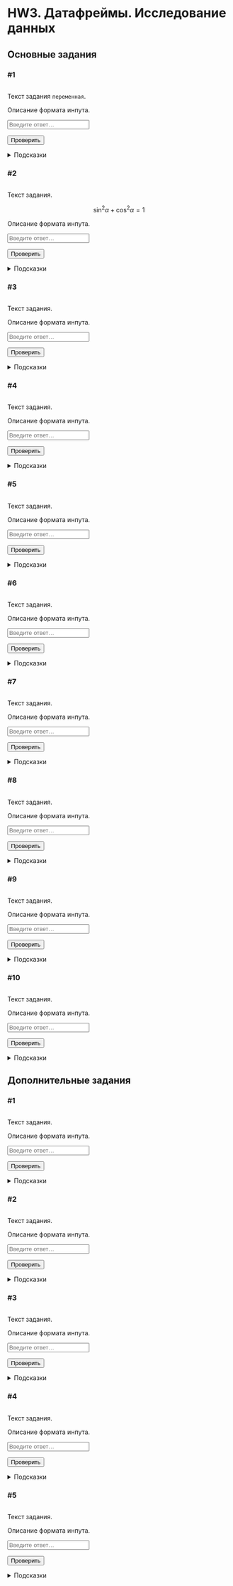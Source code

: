 # HW3. Датафреймы. Исследование данных {#hw3 .unnumbered}

```{=html}
<!--
REPLACE ALL hw3 TO hw<n> WITH MATCH CASE
-->
```
## Основные задания {#hw3_main}

### #1

<img id="hw3-1-level" class="level"/>

::: {#hw3-1-task .task}
Текст задания `переменная`.
:::

::: {#hw3-1-autocheck .autocheck}
::: {#hw3-1-ir .input-requirements}
Описание формата инпута.
:::

<input class="autocheck-input" type="text" id="hw3-1" placeholder="Введите ответ…">

<input class="autocheck-button" type="button" value="Проверить" onclick="check('hw3-1')">

::: {#hw3-1-fb .autocheck-feedback}
:::
:::

::: hints-wrapper
<details class="hints" id="hw3-1-hints">

<summary>Подсказки</summary>

<details class="hint">

<summary>Как делать задание?</summary>

</details>

<details class="hint">

<summary>Что надо сделать?</summary>

</details>

<details class="hint">

<summary>Ответ неверный</summary>

</details>

</details>
:::

### #2

<img id="hw3-2-level" class="level"/>

::: {#hw3-2-task .task}
Текст задания.

$$\sin^2{\alpha} + \cos^2{\alpha} = 1$$
:::

::: {#hw3-2-autocheck .autocheck}
::: {#hw3-2-ir .input-requirements}
Описание формата инпута.
:::

<input class="autocheck-input" type="text" id="hw3-2" placeholder="Введите ответ…">

<input class="autocheck-button" type="button" value="Проверить" onclick="check('hw3-2')">

::: {#hw3-2-fb .autocheck-feedback}
:::
:::

::: hints-wrapper
<details class="hints" id="hw3-2-hints">

<summary>Подсказки</summary>

<details class="hint">

<summary>Как делать задание?</summary>

</details>

<details class="hint">

<summary>Что надо сделать?</summary>

</details>

<details class="hint">

<summary>Ответ неверный</summary>

</details>

</details>
:::

### #3

<img id="hw3-3-level" class="level"/>

::: {#hw3-3-task .task}
Текст задания.
:::

::: {#hw3-3-autocheck .autocheck}
::: {#hw3-3-ir .input-requirements}
Описание формата инпута.
:::

<input class="autocheck-input" type="text" id="hw3-3" placeholder="Введите ответ…">

<input class="autocheck-button" type="button" value="Проверить" onclick="check('hw3-3')">

::: {#hw3-3-fb .autocheck-feedback}
:::
:::

::: hints-wrapper
<details class="hints" id="hw3-3-hints">

<summary>Подсказки</summary>

<details class="hint">

<summary>Как делать задание?</summary>

</details>

<details class="hint">

<summary>Что надо сделать?</summary>

</details>

<details class="hint">

<summary>Ответ неверный</summary>

</details>

</details>
:::

### #4

<img id="hw3-4-level" class="level"/>

::: {#hw3-4-task .task}
Текст задания.
:::

::: {#hw3-4-autocheck .autocheck}
::: {#hw3-4-ir .input-requirements}
Описание формата инпута.
:::

<input class="autocheck-input" type="text" id="hw3-4" placeholder="Введите ответ…">

<input class="autocheck-button" type="button" value="Проверить" onclick="check('hw3-4')">

::: {#hw3-4-fb .autocheck-feedback}
:::
:::

::: hints-wrapper
<details class="hints" id="hw3-4-hints">

<summary>Подсказки</summary>

<details class="hint">

<summary>Как делать задание?</summary>

</details>

<details class="hint">

<summary>Что надо сделать?</summary>

</details>

<details class="hint">

<summary>Ответ неверный</summary>

</details>

</details>
:::

### #5

<img id="hw3-5-level" class="level"/>

::: {#hw3-5-task .task}
Текст задания.
:::

::: {#hw3-5-autocheck .autocheck}
::: {#hw3-5-ir .input-requirements}
Описание формата инпута.
:::

<input class="autocheck-input" type="text" id="hw3-5" placeholder="Введите ответ…">

<input class="autocheck-button" type="button" value="Проверить" onclick="check('hw3-5')">

::: {#hw3-5-fb .autocheck-feedback}
:::
:::

::: hints-wrapper
<details class="hints" id="hw3-5-hints">

<summary>Подсказки</summary>

<details class="hint">

<summary>Как делать задание?</summary>

</details>

<details class="hint">

<summary>Что надо сделать?</summary>

</details>

<details class="hint">

<summary>Ответ неверный</summary>

</details>

</details>
:::

### #6

<img id="hw3-6-level" class="level"/>

::: {#hw3-6-task .task}
Текст задания.
:::

::: {#hw3-6-autocheck .autocheck}
::: {#hw3-6-ir .input-requirements}
Описание формата инпута.
:::

<input class="autocheck-input" type="text" id="hw3-6" placeholder="Введите ответ…">

<input class="autocheck-button" type="button" value="Проверить" onclick="check('hw3-6')">

::: {#hw3-6-fb .autocheck-feedback}
:::
:::

::: hints-wrapper
<details class="hints" id="hw3-6-hints">

<summary>Подсказки</summary>

<details class="hint">

<summary>Как делать задание?</summary>

</details>

<details class="hint">

<summary>Что надо сделать?</summary>

</details>

<details class="hint">

<summary>Ответ неверный</summary>

</details>

</details>
:::

### #7

<img id="hw3-7-level" class="level"/>

::: {#hw3-7-task .task}
Текст задания.
:::

::: {#hw3-7-autocheck .autocheck}
::: {#hw3-7-ir .input-requirements}
Описание формата инпута.
:::

<input class="autocheck-input" type="text" id="hw3-7" placeholder="Введите ответ…">

<input class="autocheck-button" type="button" value="Проверить" onclick="check('hw3-7')">

::: {#hw3-7-fb .autocheck-feedback}
:::
:::

::: hints-wrapper
<details class="hints" id="hw3-7-hints">

<summary>Подсказки</summary>

<details class="hint">

<summary>Как делать задание?</summary>

</details>

<details class="hint">

<summary>Что надо сделать?</summary>

</details>

<details class="hint">

<summary>Ответ неверный</summary>

</details>

</details>
:::

### #8

<img id="hw3-8-level" class="level"/>

::: {#hw3-8-task .task}
Текст задания.
:::

::: {#hw3-8-autocheck .autocheck}
::: {#hw3-8-ir .input-requirements}
Описание формата инпута.
:::

<input class="autocheck-input" type="text" id="hw3-8" placeholder="Введите ответ…">

<input class="autocheck-button" type="button" value="Проверить" onclick="check('hw3-8')">

::: {#hw3-8-fb .autocheck-feedback}
:::
:::

::: hints-wrapper
<details class="hints" id="hw3-8-hints">

<summary>Подсказки</summary>

<details class="hint">

<summary>Как делать задание?</summary>

</details>

<details class="hint">

<summary>Что надо сделать?</summary>

</details>

<details class="hint">

<summary>Ответ неверный</summary>

</details>

</details>
:::

### #9

<img id="hw3-9-level" class="level"/>

::: {#hw3-9-task .task}
Текст задания.
:::

::: {#hw3-9-autocheck .autocheck}
::: {#hw3-9-ir .input-requirements}
Описание формата инпута.
:::

<input class="autocheck-input" type="text" id="hw3-9" placeholder="Введите ответ…">

<input class="autocheck-button" type="button" value="Проверить" onclick="check('hw3-9')">

::: {#hw3-9-fb .autocheck-feedback}
:::
:::

::: hints-wrapper
<details class="hints" id="hw3-9-hints">

<summary>Подсказки</summary>

<details class="hint">

<summary>Как делать задание?</summary>

</details>

<details class="hint">

<summary>Что надо сделать?</summary>

</details>

<details class="hint">

<summary>Ответ неверный</summary>

</details>

</details>
:::

### #10

<img id="hw3-10-level" class="level"/>

::: {#hw3-10-task .task}
Текст задания.
:::

::: {#hw3-10-autocheck .autocheck}
::: {#hw3-10-ir .input-requirements}
Описание формата инпута.
:::

<input class="autocheck-input" type="text" id="hw3-10" placeholder="Введите ответ…">

<input class="autocheck-button" type="button" value="Проверить" onclick="check('hw3-10')">

::: {#hw3-10-fb .autocheck-feedback}
:::
:::

::: hints-wrapper
<details class="hints" id="hw3-10-hints">

<summary>Подсказки</summary>

<details class="hint">

<summary>Как делать задание?</summary>

</details>

<details class="hint">

<summary>Что надо сделать?</summary>

</details>

<details class="hint">

<summary>Ответ неверный</summary>

</details>

</details>
:::

## Дополнительные задания {#hw3_add}

### #1

<img id="hw3-11-level" class="level"/>

::: {#hw3-11-task .task}
Текст задания.
:::

::: {#hw3-11-autocheck .autocheck}
::: {#hw3-11-ir .input-requirements}
Описание формата инпута.
:::

<input class="autocheck-input" type="text" id="hw3-11" placeholder="Введите ответ…">

<input class="autocheck-button" type="button" value="Проверить" onclick="check('hw3-11')">

::: {#hw3-11-fb .autocheck-feedback}
:::
:::

::: hints-wrapper
<details class="hints" id="hw3-11-hints">

<summary>Подсказки</summary>

<details class="hint">

<summary>Как делать задание?</summary>

</details>

<details class="hint">

<summary>Что надо сделать?</summary>

</details>

<details class="hint">

<summary>Ответ неверный</summary>

</details>

</details>
:::

### #2

<img id="hw3-12-level" class="level"/>

::: {#hw3-12-task .task}
Текст задания.
:::

::: {#hw3-12-autocheck .autocheck}
::: {#hw3-12-ir .input-requirements}
Описание формата инпута.
:::

<input class="autocheck-input" type="text" id="hw3-12" placeholder="Введите ответ…">

<input class="autocheck-button" type="button" value="Проверить" onclick="check('hw3-12')">

::: {#hw3-12-fb .autocheck-feedback}
:::
:::

::: hints-wrapper
<details class="hints" id="hw3-12-hints">

<summary>Подсказки</summary>

<details class="hint">

<summary>Как делать задание?</summary>

</details>

<details class="hint">

<summary>Что надо сделать?</summary>

</details>

<details class="hint">

<summary>Ответ неверный</summary>

</details>

</details>
:::

### #3

<img id="hw3-13-level" class="level"/>

::: {#hw3-13-task .task}
Текст задания.
:::

::: {#hw3-13-autocheck .autocheck}
::: {#hw3-13-ir .input-requirements}
Описание формата инпута.
:::

<input class="autocheck-input" type="text" id="hw3-13" placeholder="Введите ответ…">

<input class="autocheck-button" type="button" value="Проверить" onclick="check('hw3-13')">

::: {#hw3-13-fb .autocheck-feedback}
:::
:::

::: hints-wrapper
<details class="hints" id="hw3-13-hints">

<summary>Подсказки</summary>

<details class="hint">

<summary>Как делать задание?</summary>

</details>

<details class="hint">

<summary>Что надо сделать?</summary>

</details>

<details class="hint">

<summary>Ответ неверный</summary>

</details>

</details>
:::

### #4

<img id="hw3-14-level" class="level"/>

::: {#hw3-14-task .task}
Текст задания.
:::

::: {#hw3-14-autocheck .autocheck}
::: {#hw3-14-ir .input-requirements}
Описание формата инпута.
:::

<input class="autocheck-input" type="text" id="hw3-14" placeholder="Введите ответ…">

<input class="autocheck-button" type="button" value="Проверить" onclick="check('hw3-14')">

::: {#hw3-14-fb .autocheck-feedback}
:::
:::

::: hints-wrapper
<details class="hints" id="hw3-14-hints">

<summary>Подсказки</summary>

<details class="hint">

<summary>Как делать задание?</summary>

</details>

<details class="hint">

<summary>Что надо сделать?</summary>

</details>

<details class="hint">

<summary>Ответ неверный</summary>

</details>

</details>
:::

### #5

<img id="hw3-15-level" class="level"/>

::: {#hw3-15-task .task}
Текст задания.
:::

::: {#hw3-15-autocheck .autocheck}
::: {#hw3-15-ir .input-requirements}
Описание формата инпута.
:::

<input class="autocheck-input" type="text" id="hw3-15" placeholder="Введите ответ…">

<input class="autocheck-button" type="button" value="Проверить" onclick="check('hw3-15')">

::: {#hw3-15-fb .autocheck-feedback}
:::
:::

::: hints-wrapper
<details class="hints" id="hw3-15-hints">

<summary>Подсказки</summary>

<details class="hint">

<summary>Как делать задание?</summary>

</details>

<details class="hint">

<summary>Что надо сделать?</summary>

</details>

<details class="hint">

<summary>Ответ неверный</summary>

</details>

</details>
:::

```{=html}
<!--- CHANGE hw3 TO hw<n> IN THE LINES BELOW--->
<script type="text/javascript" src="./js/hw3.json"></script>
<script type="text/javascript" src="./js/hw.js"></script>
```
